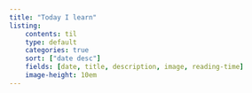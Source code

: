 ```yaml
---
title: "Today I learn"
listing:
    contents: til
    type: default
    categories: true
    sort: ["date desc"]
    fields: [date, title, description, image, reading-time]
    image-height: 10em
---
```

